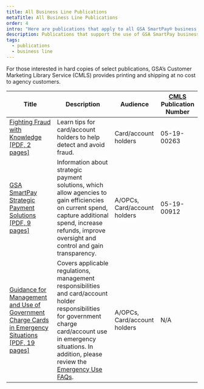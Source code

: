 ```yaml
---
title: All Business Line Publications
metaTitle: All Business Line Publications
order: 4
intro: "Here are publications that apply to all GSA SmartPay® business lines."
description: Publications that support the use of GSA SmartPay business line accounts
tags:
  - publications
  - business line
---
```

For those interested in hard copies of select publications, GSA’s Customer Marketing Library Service (CMLS) provides printing and shipping at no cost to agency customers.


| Title                            | Description       | Audience        | [CMLS](https://www.gsa.gov/about-us/organization/federal-acquisition-service/customer-and-stakeholder-engagement/customer-marketing-library-service-cmls) Publication Number  |
| ---------------------------------| ------------------| ----------------|  -------------------------|
|[Fighting Fraud with Knowledge [PDF, 2 pages]](/files/publications/publications-fighting-fraud-with-knowledge.pdf)|Learn tips for card/account holders to help detect and avoid fraud.|Card/account holders|05-19-00263|
|[GSA SmartPay Strategic Payment Solutions [PDF, 9 pages]](/files/publications/publications-smartpay-strategic-payment-solution.pdf)|Information about strategic payment solutions, which allow agencies to gain efficiencies on current spend, capture additional spend, increase refunds, improve oversight and control and gain transparency.| A/OPCs, Card/account holders|05-19-00912|
|[Guidance for Management and Use of Government Charge Cards in Emergency Situations [PDF, 19 pages]](/files/publications/publications-guidance-for-emergency-situation.pdf)|Covers applicable regulations, management responsibilities and card/account holder responsibilities for government charge card/account use in emergency situations. In addition, please review the [Emergency Use FAQs](/faq/#emergency-use).|A/OPCs, Card/account holders|N/A|



